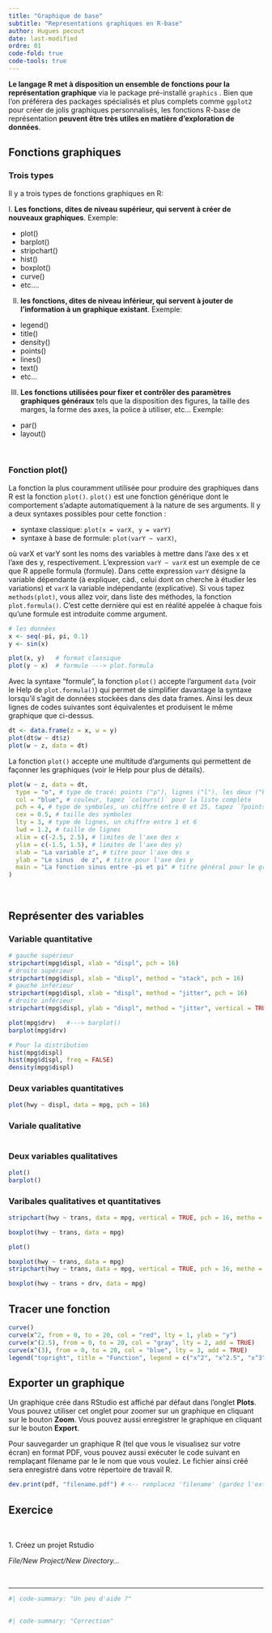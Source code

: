 ```yaml
---
title: "Graphique de base"
subtitle: "Representations graphiques en R-base"
author: Hugues pecout
date: last-modified
ordre: 01
code-fold: true
code-tools: true
---
```


**Le langage R met à disposition un ensemble de fonctions pour la représentation graphique** via le package pré-installé `graphics` . Bien que l'on préférera des packages spécialisés et plus complets comme `ggplot2` pour créer de jolis graphiques personnalisés, les fonctions R-base de représentation **peuvent être très utiles en matière d'exploration de données**.



## Fonctions graphiques

### Trois types

Il y a trois types de fonctions graphiques en R:

I. **Les fonctions, dites de niveau supérieur, qui servent à créer de nouveaux graphiques**. Exemple:

-   plot()\
-   barplot()
-   stripchart()
-   hist()\
-   boxplot()\
-   curve()\
-   etc....

II. **les fonctions, dites de niveau inférieur, qui servent à jouter de l'information à un graphique existant**. Exemple:

-   legend()
-   title()
-   density()
-   points()
-   lines()
-   text()
-   etc...

III. **Les fonctions utilisées pour fixer et contrôler des paramètres graphiques généraux** tels que la disposition des figures, la taille des marges, la forme des axes, la police à utiliser, etc... Exemple:

-   par()
-   layout()

\

### Fonction plot()

La fonction la plus couramment utilisée pour produire des graphiques dans R est la fonction `plot()`. `plot()` est une fonction générique dont le comportement s'adapte automatiquement à la nature de ses arguments. Il y a deux syntaxes possibles pour cette fonction :

-   syntaxe classique: `plot(x = varX, y = varY)`
-   syntaxe à base de formule: `plot(varY ~ varX)`,

où varX et varY sont les noms des variables à mettre dans l'axe des x et l'axe des y, respectivement. L'expression `varY ~ varX` est un exemple de ce que R appelle formula (formule). Dans cette expression `varY` désigne la variable dépendante (à expliquer, càd., celui dont on cherche à étudier les variations) et `varX` la variable indépendante (explicative). Si vous tapez `methods(plot)`, vous allez voir, dans liste des méthodes, la fonction `plot.formula()`. C'est cette dernière qui est en réalité appelée à chaque fois qu'une formule est introduite comme argument.

```r

# les données
x <- seq(-pi, pi, 0.1)
y <- sin(x)

plot(x, y)   # format classique
plot(y ~ x)  # formule ---> plot.formula
```

Avec la syntaxe "formule", la fonction `plot()` accepte l'argument `data` (voir le Help de `plot.formula()`) qui permet de simplifier davantage la syntaxe lorsqu'il s'agit de données stockées dans des data frames. Ainsi les deux lignes de codes suivantes sont équivalentes et produisent le même graphique que ci-dessus.

```r


dt <- data.frame(z = x, w = y)
plot(dt$w ~ dt$z)
plot(w ~ z, data = dt)
```

La fonction `plot()` accepte une multitude d'arguments qui permettent de façonner les graphiques (voir le Help pour plus de détails).

```r

plot(w ~ z, data = dt,
  type = "o", # type de tracé: points ("p"), lignes ("l"), les deux ("b" ou "o"), ...
  col = "blue", # couleur, tapez `colours()` pour la liste complète
  pch = 4, # type de symboles, un chiffre entre 0 et 25, tapez `?points`
  cex = 0.5, # taille des symboles
  lty = 3, # type de lignes, un chiffre entre 1 et 6
  lwd = 1.2, # taille de lignes
  xlim = c(-2.5, 2.5), # limites de l'axe des x
  ylim = c(-1.5, 1.5), # limites de l'axe des y)
  xlab = "La variable z", # titre pour l'axe des x
  ylab = "Le sinus  de z", # titre pour l'axe des y
  main = "La fonction sinus entre -pi et pi" # titre général pour le graphique
) 
```

\

## Représenter des variables

### Variable quantitative

```r


# gauche supérieur
stripchart(mpg$displ, xlab = "displ", pch = 16)
# droite supérieur
stripchart(mpg$displ, xlab = "displ", method = "stack", pch = 16)
# gauche inférieur
stripchart(mpg$displ, xlab = "displ", method = "jitter", pch = 16)
# droite inférieur
stripchart(mpg$displ, ylab = "displ", method = "jitter", vertical = TRUE, pch = "+")

plot(mpg$drv)   #---> barplot()
barplot(mpg$drv)

# Pour la distribution
hist(mpg$displ)
hist(mpg$displ, freq = FALSE)
density(mpg$displ)

```

### Deux variables quantitatives

```r




plot(hwy ~ displ, data = mpg, pch = 16)
```

### Variale qualitative

```r

```

### Deux variables qualitatives

```r
plot()
barplot()
```

### Varibales qualitatives et quantitatives

```r

stripchart(hwy ~ trans, data = mpg, vertical = TRUE, pch = 16, metho = "jitter")

boxplot(hwy ~ trans, data = mpg)

plot()

boxplot(hwy ~ trans, data = mpg)
stripchart(hwy ~ trans, data = mpg, vertical = TRUE, pch = 16, metho = "jitter", add = TRUE)

boxplot(hwy ~ trans + drv, data = mpg)

```

## Tracer une fonction

```r

curve()
curve(x^2, from = 0, to = 20, col = "red", lty = 1, ylab = "y")
curve(x^(2.5), from = 0, to = 20, col = "gray", lty = 2, add = TRUE)
curve(x^(3), from = 0, to = 20, col = "blue", lty = 3, add = TRUE)
legend("topright", title = "Function", legend = c("x^2", "x^2.5", "x^3"), col = c("red", "gray", "blue"), lty = 1:3, bty = "n", inset = c(0.2, 0))
```

## Exporter un graphique

Un graphique crée dans RStudio est affiché par défaut dans l'onglet **Plots**. Vous pouvez utiliser cet onglet pour zoomer sur un graphique en cliquant sur le bouton **Zoom**. Vous pouvez aussi enregistrer le graphique en cliquant sur le bouton **Export**.

Pour sauvegarder un graphique R (tel que vous le visualisez sur votre écran) en format PDF, vous pouvez aussi exécuter le code suivant en remplaçant filename par le le nom que vous voulez. Le fichier ainsi créé sera enregistré dans votre répertoire de travail R.

```r
dev.print(pdf, "filename.pdf") # <-- remplacez 'filename' (gardez l'extension pdf)
```

## <i class="bi bi-person-workspace"></i> Exercice {.title .exo-title}

::: {#exo}
\

[1. Créez un projet Rstudio]{.question}

*File/New Project/New Directory...*

\

------------------------------------------------------------------------

```r
#| code-summary: "Un peu d'aide ?"
  


```

```r
#| code-summary: "Correction"
  




```
:::

\
